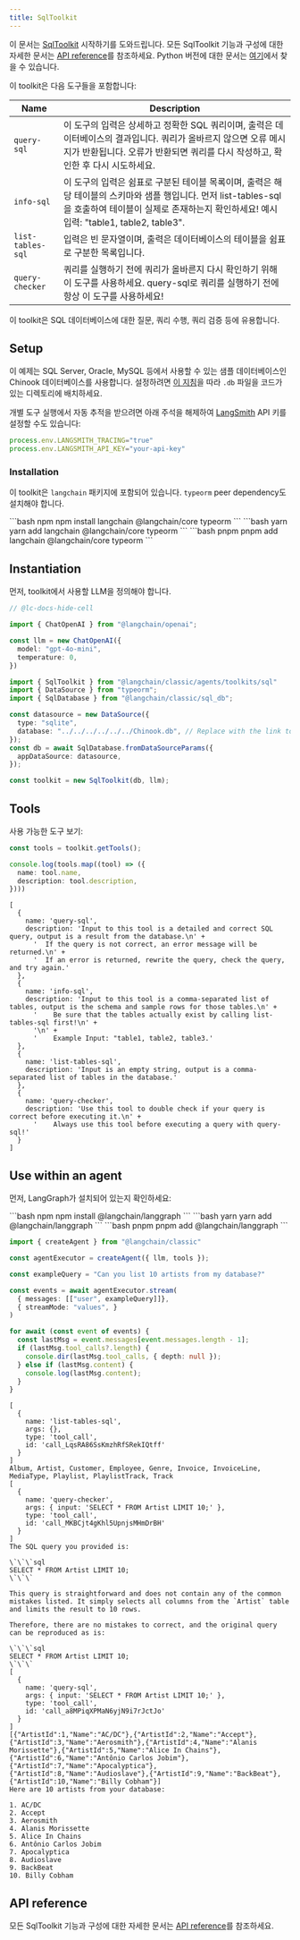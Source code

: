 ```yaml
---
title: SqlToolkit
---
```


이 문서는 [SqlToolkit](/oss/langchain/tools#toolkits) 시작하기를 도와드립니다. 모든 SqlToolkit 기능과 구성에 대한 자세한 문서는 [API reference](https://api.js.langchain.com/classes/langchain.agents_toolkits_sql.SqlToolkit.html)를 참조하세요. Python 버전에 대한 문서는 [여기](https://python.langchain.com/docs/integrations/toolkits/sql_database/)에서 찾을 수 있습니다.

이 toolkit은 다음 도구들을 포함합니다:

| Name              | Description                                                                                                                                                                                                                               |
|-------------------|-------------------------------------------------------------------------------------------------------------------------------------------------------------------------------------------------------------------------------------------|
| `query-sql`       | 이 도구의 입력은 상세하고 정확한 SQL 쿼리이며, 출력은 데이터베이스의 결과입니다. 쿼리가 올바르지 않으면 오류 메시지가 반환됩니다. 오류가 반환되면 쿼리를 다시 작성하고, 확인한 후 다시 시도하세요. |
| `info-sql`        | 이 도구의 입력은 쉼표로 구분된 테이블 목록이며, 출력은 해당 테이블의 스키마와 샘플 행입니다. 먼저 list-tables-sql을 호출하여 테이블이 실제로 존재하는지 확인하세요! 예시 입력: "table1, table2, table3".          |
| `list-tables-sql` | 입력은 빈 문자열이며, 출력은 데이터베이스의 테이블을 쉼표로 구분한 목록입니다.                                                                                                                                                     |
| `query-checker`   | 쿼리를 실행하기 전에 쿼리가 올바른지 다시 확인하기 위해 이 도구를 사용하세요. query-sql로 쿼리를 실행하기 전에 항상 이 도구를 사용하세요!                                                                                                 |

이 toolkit은 SQL 데이터베이스에 대한 질문, 쿼리 수행, 쿼리 검증 등에 유용합니다.

## Setup

이 예제는 SQL Server, Oracle, MySQL 등에서 사용할 수 있는 샘플 데이터베이스인 Chinook 데이터베이스를 사용합니다. 설정하려면 [이 지침](https://database.guide/2-sample-databases-sqlite/)을 따라 `.db` 파일을 코드가 있는 디렉토리에 배치하세요.

개별 도구 실행에서 자동 추적을 받으려면 아래 주석을 해제하여 [LangSmith](https://docs.smith.langchain.com/) API 키를 설정할 수도 있습니다:

```typescript
process.env.LANGSMITH_TRACING="true"
process.env.LANGSMITH_API_KEY="your-api-key"
```

### Installation

이 toolkit은 `langchain` 패키지에 포함되어 있습니다. `typeorm` peer dependency도 설치해야 합니다.

<CodeGroup>
```bash npm
npm install langchain @langchain/core typeorm
```
```bash yarn
yarn add langchain @langchain/core typeorm
```
```bash pnpm
pnpm add langchain @langchain/core typeorm
```
</CodeGroup>

## Instantiation

먼저, toolkit에서 사용할 LLM을 정의해야 합니다.

```typescript
// @lc-docs-hide-cell

import { ChatOpenAI } from "@langchain/openai";

const llm = new ChatOpenAI({
  model: "gpt-4o-mini",
  temperature: 0,
})
```

```typescript
import { SqlToolkit } from "@langchain/classic/agents/toolkits/sql"
import { DataSource } from "typeorm";
import { SqlDatabase } from "@langchain/classic/sql_db";

const datasource = new DataSource({
  type: "sqlite",
  database: "../../../../../../Chinook.db", // Replace with the link to your database
});
const db = await SqlDatabase.fromDataSourceParams({
  appDataSource: datasource,
});

const toolkit = new SqlToolkit(db, llm);
```

## Tools

사용 가능한 도구 보기:

```typescript
const tools = toolkit.getTools();

console.log(tools.map((tool) => ({
  name: tool.name,
  description: tool.description,
})))
```

```output
[
  {
    name: 'query-sql',
    description: 'Input to this tool is a detailed and correct SQL query, output is a result from the database.\n' +
      '  If the query is not correct, an error message will be returned.\n' +
      '  If an error is returned, rewrite the query, check the query, and try again.'
  },
  {
    name: 'info-sql',
    description: 'Input to this tool is a comma-separated list of tables, output is the schema and sample rows for those tables.\n' +
      '    Be sure that the tables actually exist by calling list-tables-sql first!\n' +
      '\n' +
      '    Example Input: "table1, table2, table3.'
  },
  {
    name: 'list-tables-sql',
    description: 'Input is an empty string, output is a comma-separated list of tables in the database.'
  },
  {
    name: 'query-checker',
    description: 'Use this tool to double check if your query is correct before executing it.\n' +
      '    Always use this tool before executing a query with query-sql!'
  }
]
```

## Use within an agent

먼저, LangGraph가 설치되어 있는지 확인하세요:


<CodeGroup>
```bash npm
npm install @langchain/langgraph
```
```bash yarn
yarn add @langchain/langgraph
```
```bash pnpm
pnpm add @langchain/langgraph
```
</CodeGroup>


```typescript
import { createAgent } from "@langchain/classic"

const agentExecutor = createAgent({ llm, tools });
```

```typescript
const exampleQuery = "Can you list 10 artists from my database?"

const events = await agentExecutor.stream(
  { messages: [["user", exampleQuery]]},
  { streamMode: "values", }
)

for await (const event of events) {
  const lastMsg = event.messages[event.messages.length - 1];
  if (lastMsg.tool_calls?.length) {
    console.dir(lastMsg.tool_calls, { depth: null });
  } else if (lastMsg.content) {
    console.log(lastMsg.content);
  }
}
```

```output
[
  {
    name: 'list-tables-sql',
    args: {},
    type: 'tool_call',
    id: 'call_LqsRA86SsKmzhRfSRekIQtff'
  }
]
Album, Artist, Customer, Employee, Genre, Invoice, InvoiceLine, MediaType, Playlist, PlaylistTrack, Track
[
  {
    name: 'query-checker',
    args: { input: 'SELECT * FROM Artist LIMIT 10;' },
    type: 'tool_call',
    id: 'call_MKBCjt4gKhl5UpnjsMHmDrBH'
  }
]
The SQL query you provided is:

\`\`\`sql
SELECT * FROM Artist LIMIT 10;
\`\`\`

This query is straightforward and does not contain any of the common mistakes listed. It simply selects all columns from the `Artist` table and limits the result to 10 rows.

Therefore, there are no mistakes to correct, and the original query can be reproduced as is:

\`\`\`sql
SELECT * FROM Artist LIMIT 10;
\`\`\`
[
  {
    name: 'query-sql',
    args: { input: 'SELECT * FROM Artist LIMIT 10;' },
    type: 'tool_call',
    id: 'call_a8MPiqXPMaN6yjN9i7rJctJo'
  }
]
[{"ArtistId":1,"Name":"AC/DC"},{"ArtistId":2,"Name":"Accept"},{"ArtistId":3,"Name":"Aerosmith"},{"ArtistId":4,"Name":"Alanis Morissette"},{"ArtistId":5,"Name":"Alice In Chains"},{"ArtistId":6,"Name":"Antônio Carlos Jobim"},{"ArtistId":7,"Name":"Apocalyptica"},{"ArtistId":8,"Name":"Audioslave"},{"ArtistId":9,"Name":"BackBeat"},{"ArtistId":10,"Name":"Billy Cobham"}]
Here are 10 artists from your database:

1. AC/DC
2. Accept
3. Aerosmith
4. Alanis Morissette
5. Alice In Chains
6. Antônio Carlos Jobim
7. Apocalyptica
8. Audioslave
9. BackBeat
10. Billy Cobham
```

## API reference

모든 SqlToolkit 기능과 구성에 대한 자세한 문서는 [API reference](https://api.js.langchain.com/classes/langchain.agents_toolkits_sql.SqlToolkit.html)를 참조하세요.